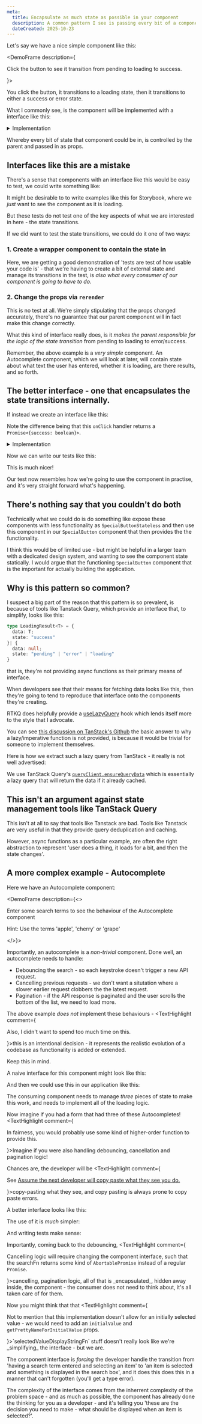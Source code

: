 ```yaml
---
meta:
  title: Encapsulate as much state as possible in your component
  description: A common pattern I see is passing every bit of a component's state in as a prop. This just puts the responsibility of that component's actual useful logic on to the parent. 
  dateCreated: 2025-10-23
---
```



Let's say we have a nice simple component like this: 

<DemoFrame description={<p>Click the button to see it transition from pending to loading to success.</p>}>
  <SpecialButtonDemo/>
</DemoFrame>



You click the button, it transitions to a loading state, then it transitions to either a success or error state. 

What I commonly see, is the component will be implemented with a interface like this: 

<GithubPermalinkRsc permalink="https://github.com/dwjohnston/example-react-autocomplete/blob/08b640dfa990175a91c9471352724eb8176593c4/src/lib/SpecialButton/SpecialButton.tsx#L4-L7"/>

<details>
<summary>Implementation</summary>

<GithubPermalinkRsc permalink="https://github.com/dwjohnston/example-react-autocomplete/blob/6e86372808d2771b8a6d13d8b70c68efc7fc7b56/src/lib/SpecialButton/SpecialButton.tsx#L9-L16"/>
</details>

Whereby every bit of state that component could be in, is controlled by the parent and passed in as props.

## Interfaces like this are a mistake

There's a sense that components with an interface like this would be easy to test, we could write something like: 

<GithubPermalinkRsc permalink="https://github.com/dwjohnston/example-react-autocomplete/blob/08b640dfa990175a91c9471352724eb8176593c4/src/lib/SpecialButton/SpecialButton.test.tsx#L7-L34"/>

It might be desirable to to write examples like this for Storybook, where we _just_ want to see the component as it is loading. 

But these tests do not test one of the key aspects of what we are interested in here - the state transitions. 

If we did want to test the state transitions, we could do it one of two ways: 

### 1. Create a wrapper component to contain the state in 

<GithubPermalinkRsc permalink="https://github.com/dwjohnston/example-react-autocomplete/blob/08b640dfa990175a91c9471352724eb8176593c4/src/lib/SpecialButton/SpecialButton.test.tsx#L96-L127"/>

Here, we are getting a good demonstration of 'tests are test of how usable your code is' - that we're having to create a bit of external state and manage its transitions in the test, is _also what every consumer of our component is going to have to do_. 

### 2. Change the props via `rerender`

<GithubPermalinkRsc permalink="https://github.com/dwjohnston/example-react-autocomplete/blob/6fe3dbbf3dba880579edf74541386e67fa3693c2/src/lib/SpecialButton/SpecialButton.test.tsx#L129-L156"/>

This is no test at all. We're simply stipulating that the props changed accurately, there's no guarantee that our parent component will in fact make this change correctly. 

What this kind of interface really does, is it _makes the parent responsible for the logic of the state transition_ from pending to loading to error/success.  

Remember, the above example is a _very simple_ component. An Autocomplete component, which we will look at later, will contain state about what text the user has entered, whether it is loading, are there results, and so forth. 

## The better interface - one that encapsulates the state transitions internally. 

If instead we create an interface like this: 

<GithubPermalinkRsc permalink="https://github.com/dwjohnston/example-react-autocomplete/blob/6fe3dbbf3dba880579edf74541386e67fa3693c2/src/lib/SpecialButton/SpecialButton2.tsx#L5-L7"/>

Note the difference being that this `onClick` handler returns a `Promise<{success: boolean}>`.

<details>
<summary>Implementation</summary>

<GithubPermalinkRsc permalink="https://github.com/dwjohnston/blacksheepcode/blob/c703f4fd15558d863c1a051d23c96d252f6a51fc/src/demos/encapsulate-state/SpecialButton2.tsx#L11-L30"/>
</details>

Now we can write our tests like this:

<GithubPermalinkRsc permalink="https://github.com/dwjohnston/example-react-autocomplete/blob/e7342740a23b935132e399021ae535b3e0e0e7ff/src/lib/SpecialButton/SpecialButton2.test.tsx#L7-L39"/>

This is much nicer!

Our test now resembles how we're going to use the component in practise, and it's very straight forward what's happening. 

## There's nothing say that you couldn't do both

Technically what we could do is do something like expose these components with less functionality as `SpecialButtonStateless` and then use this component in our `SpecialButton` component that then provides the the functionality. 

I think this would be of limited use - but might be helpful in a larger team with a dedicated design system, and wanting to see the component state statically. 
I would argue that the functioning `SpecialButton` component that is the important for actually building the application.  

## Why is this pattern so common? 

I suspect a big part of the reason that this pattern is so prevalent, is because of tools like Tanstack Query, which provide an interface that, to simplify, looks like this: 

```typescript
type LoadingResult<T> = {
  data: T; 
  state: "success"
}| {
  data: null;
  state: "pending" | "error" | "loading" 
}
```

that is, they're not providing async functions as their primary means of interface. 

When developers see that their means for fetching data looks like this, then they're going to tend to reproduce that interface onto the components they're creating. 

RTKQ does helpfully provide a [useLazyQuery](https://redux-toolkit.js.org/rtk-query/api/created-api/hooks#uselazyquery) hook which lends itself more to the style that I advocate. 

You can see [this discussion on TanStack's Github](https://github.com/TanStack/query/discussions/1205) the basic answer to why a lazy/imperative function is not provided, is because it would be trivial for someone to implement themselves.

Here is how we extract such a lazy query from TanStack - it really is not well advertised: 

<GithubPermalinkRsc permalink="https://github.com/dwjohnston/example-react-autocomplete/blob/82a777fe054272e69432cfb0efc1296c961a4099/src/components/Demo.tsx#L55-L60"/>

We use TanStack Query's [`queryClient.ensureQueryData`](https://tanstack.com/query/v4/docs/reference/QueryClient#queryclientensurequerydata) which is essentially a lazy query that will return the data if it already cached.  

## This isn't an argument against state management tools like TanStack Query

This isn't at all to say that tools like Tanstack are bad. Tools like Tanstack are very useful in that they provide query deduplication and caching.

However, async functions as a particular example, are often the right abstraction to represent 'user does a thing, it loads for a bit, and then the state changes'. 

## A more complex example - Autocomplete

Here we have an Autocomplete component:

<DemoFrame description={<><p>Enter some search terms to see the behaviour of the Autocomplete component</p><p>
  Hint: Use the terms 'apple', 'cherry' or 'grape'</p></>}>
  <AutocompleteDemo/>
</DemoFrame>

Importantly, an autocomplete is a _non-trivial_ component. Done well, an autocomplete needs to handle: 

- Debouncing the search - so each keystroke doesn't trigger a new API request. 
- Cancelling previous requests - we don't want a situtation where a slower earlier request clobbers the the latest request. 
- Pagination - if the API response is paginated and the user scrolls the bottom of the list, we need to load more. 

The above example _does not_ implement these behaviours - <TextHighlight comment={<p>
  Also, I didn't want to spend too much time on this.
</p>}>this is an intentional decision - it represents the realistic evolution of a codebase as functionality is added or extended.</TextHighlight>

Keep this in mind. 

A naive interface for this component might look like this: 

<GithubPermalinkRsc permalink="https://github.com/dwjohnston/example-react-autocomplete/blob/c2fb4af23859ed59d1701b047215a83e481356f2/src/lib/Autocomplete_A/Autocomplete.tsx#L4-L14"/>

And then we could use this in our application like this: 

<GithubPermalinkRsc permalink="https://github.com/dwjohnston/example-react-autocomplete/blob/e7342740a23b935132e399021ae535b3e0e0e7ff/src/lib/Autocomplete_A/Autocomplete.stories.tsx#L63-L110"/>

The consuming component needs to manage _three_ pieces of state to make this work, and needs to implement all of the loading logic. 

Now imagine if you had a form that had three of these Autocompletes!  <TextHighlight comment={<p>In fairness, you would probably use some kind of higher-order function to provide this.</p>}>Imagine if you were also handling debouncing, cancellation and pagination logic!</TextHighlight> 

Chances are, the developer will be <TextHighlight comment={<p>See <a href="./philosophy_assume_the_next_developer_will_copy_paste">Assume the next developer will copy paste what they see you do.</a></p>}>copy-pasting</TextHighlight> what they see, and copy pasting is always prone to copy paste errors. 

A better interface looks like this: 

<GithubPermalinkRsc permalink="https://github.com/dwjohnston/example-react-autocomplete/blob/c8e74acf9d10aef0dfc2b6f6d33ee811371ab99a/src/lib/Autocomplete_B/Autocomplete.tsx#L15-L28"/>

The use of it is _much_ simpler: 

<GithubPermalinkRsc permalink="https://github.com/dwjohnston/example-react-autocomplete/blob/c8e74acf9d10aef0dfc2b6f6d33ee811371ab99a/src/lib/Autocomplete_B/Autocomplete.stories.tsx#L110-L121"/>

And writing tests make sense: 

<GithubPermalinkRsc permalink="https://github.com/dwjohnston/example-react-autocomplete/blob/c8e74acf9d10aef0dfc2b6f6d33ee811371ab99a/src/lib/Autocomplete_B/Autocomplete.test.tsx#L202-L238"/>

Importantly, coming back to the debouncing, <TextHighlight comment={<p>
  Cancelling logic will require changing the component interface, such that the searchFn returns some kind of <code>AbortablePromise</code> instead of a regular <code>Promise</code>.
</p>}>cancelling</TextHighlight>, pagination logic, all of that is _encapsulated_, hidden away inside, the component - the consumer does not need to think about, it's all taken care of for them. 

Now you might think that that <TextHighlight comment={<p>
  Not to mention that this implementation doesn't allow for an initially selected value - we would need to add an `initialValue` and `getPrettyNameForInitialValue` props.
</p>}>`selectedValueDisplayStringFn` stuff</TextHighlight> doesn't really look like we're _simplifying_ the interface - but we are. 

The component interface is _forcing_ the developer handle the transition from 'having a search term entered and selecting an item' to 'an item is selected and something is displayed in the search box', and it does this does this in a manner that can't forgotten (you'll get a type error). 

The complexity of the interface comes from the inherrent complexity of the problem space - and as much as possible, the component has already done the thinking for you as a developer - and it's telling you 'these are the decision you need to make - what should be displayed when an item is selected?'. 